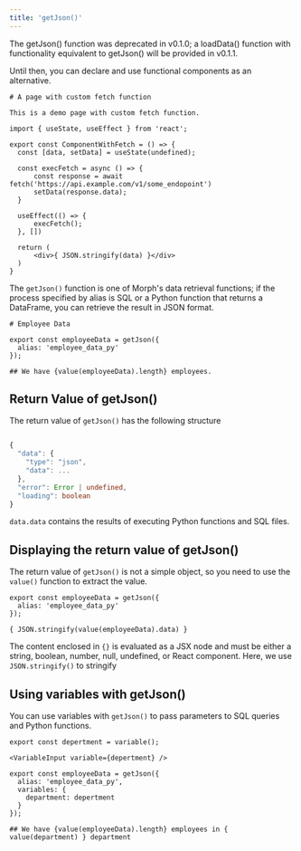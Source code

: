 ```yaml
---
title: 'getJson()'
---
```


<Warning>
  The getJson() function was deprecated in v0.1.0; a loadData() function with functionality equivalent to getJson() will be provided in v0.1.1.

Until then, you can declare and use functional components as an alternative.

  ```tsx
  # A page with custom fetch function

This is a demo page with custom fetch function.

import { useState, useEffect } from 'react';

export const ComponentWithFetch = () => {
	const [data, setData] = useState(undefined);
	
	const execFetch = async () => {
		const response = await fetch('https://api.example.com/v1/some_endopoint')
		setData(response.data);
	}
	
	useEffect(() => {
		execFetch();
	}, [])
	
	return (
		<div>{ JSON.stringify(data) }</div>
	)
}
  ```
</Warning>


The `getJson()` function is one of Morph's data retrieval functions; if the process specified by alias is SQL or a Python function that returns a DataFrame, you can retrieve the result in JSON format.

```tsx index.mdx
# Employee Data

export const employeeData = getJson({
  alias: 'employee_data_py'
});

## We have {value(employeeData).length} employees.
```

## Return Value of getJson()

The return value of `getJson()` has the following structure


```typescript response

{
  "data": {
    "type": "json",
    "data": ...
  },
  "error": Error | undefined,
  "loading": boolean
}

```

`data.data` contains the results of executing Python functions and SQL files.

## Displaying the return value of getJson()

The return value of `getJson()` is not a simple object, so you need to use the `value()` function to extract the value.

```tsx index.mdx
export const employeeData = getJson({
  alias: 'employee_data_py'
});

{ JSON.stringify(value(employeeData).data) }
```

<Note>The content enclosed in `{}` is evaluated as a JSX node and must be either a string, boolean, number, null, undefined, or React component. Here, we use `JSON.stringify()` to stringify</Note>


## Using variables with getJson()

You can use variables with `getJson()` to pass parameters to SQL queries and Python functions.

```tsx index.mdx
export const depertment = variable();

<VariableInput variable={depertment} />

export const employeeData = getJson({
  alias: 'employee_data_py',
  variables: {
    department: depertment
  }
});

## We have {value(employeeData).length} employees in { value(department) } department
```



